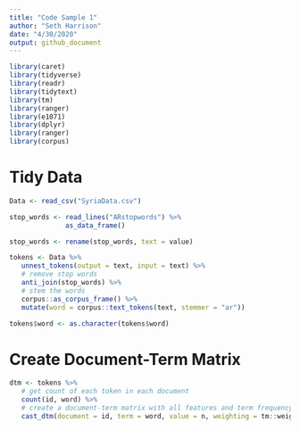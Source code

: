 ```yaml
---
title: "Code Sample 1"
author: "Seth Harrison"
date: "4/30/2020"
output: github_document
---
```


```r

library(caret)
library(tidyverse)
library(readr)
library(tidytext)
library(tm)
library(ranger)
library(e1071)
library(dplyr)
library(ranger)
library(corpus)

```


# Tidy Data

```r

Data <- read_csv("SyriaData.csv")

stop_words <- read_lines("ARstopwords") %>%
              as_data_frame()

stop_words <- rename(stop_words, text = value)

tokens <- Data %>%
   unnest_tokens(output = text, input = text) %>%
   # remove stop words
   anti_join(stop_words) %>%
   # stem the words
   corpus::as_corpus_frame() %>%
   mutate(word = corpus::text_tokens(text, stemmer = "ar"))

tokens$word <- as.character(tokens$word)

```

# Create Document-Term Matrix

```r

dtm <- tokens %>%
   # get count of each token in each document
   count(id, word) %>%
   # create a document-term matrix with all features and term frequency inverse document frequency 
   cast_dtm(document = id, term = word, value = n, weighting = tm::weightTfIdf)

```

# 